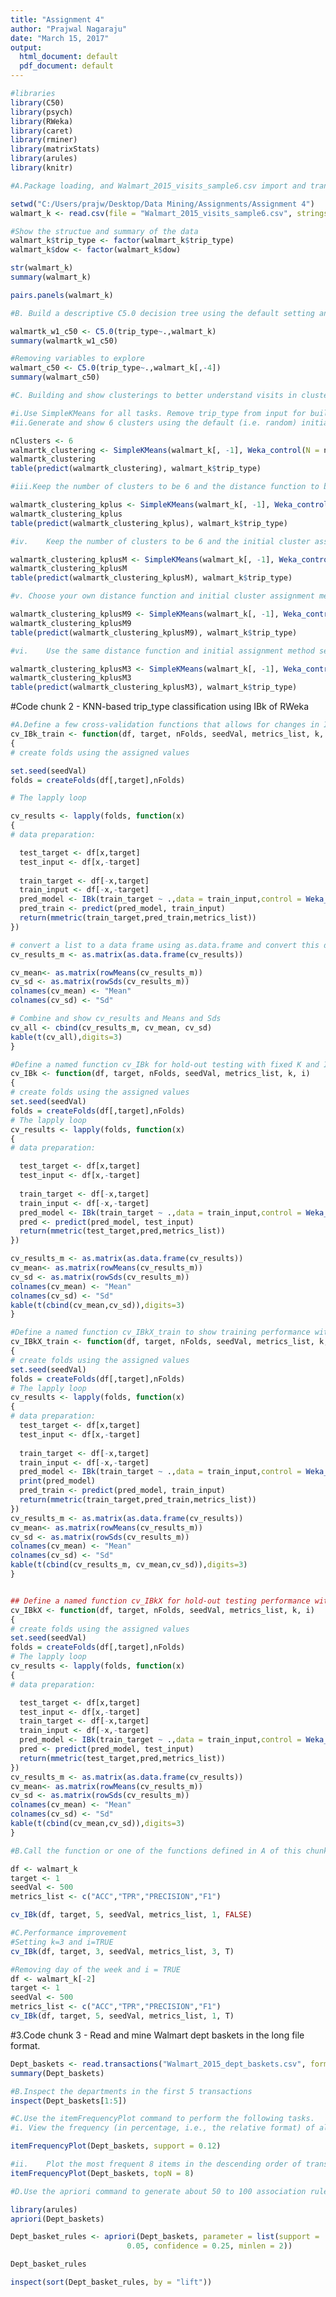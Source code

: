 ---
title: "Assignment 4"
author: "Prajwal Nagaraju"
date: "March 15, 2017"
output:
  html_document: default
  pdf_document: default
---


```{r - Code Chunk 1}
#libraries
library(C50)
library(psych)
library(RWeka)
library(caret)
library(rminer)
library(matrixStats)
library(arules)
library(knitr)

#A.Package loading, and Walmart_2015_visits_sample6.csv import and transformation.  Show the overall structure of the input file. Transform factor variables, and show summary of the input data file. Use pairs.panels to exam variable distributions and correlations.

setwd("C:/Users/prajw/Desktop/Data Mining/Assignments/Assignment 4")
walmart_k <- read.csv(file = "Walmart_2015_visits_sample6.csv", stringsAsFactors = TRUE)

#Show the structue and summary of the data
walmart_k$trip_type <- factor(walmart_k$trip_type)
walmart_k$dow <- factor(walmart_k$dow)

str(walmart_k)
summary(walmart_k)

pairs.panels(walmart_k)

#B.	Build a descriptive C5.0 decision tree using the default setting and the whole data set (trip_type is the target  variable). Show summary of the model to see the tree and the in-sample confusion matrix

walmartk_w1_c50 <- C5.0(trip_type~.,walmart_k)
summary(walmartk_w1_c50)

#Removing variables to explore
walmart_c50 <- C5.0(trip_type~.,walmart_k[,-4])
summary(walmart_c50) 

#C.	Building and show clusterings to better understand visits in clusters of similar visits according to the following requirements.

#i.Use SimpleKMeans for all tasks. Remove trip_type from input for building clusters. Show the standard deviations in addition to the centroids of the clusters.  
#ii.Generate and show 6 clusters using the default (i.e. random) initial cluster assignment and the default distance function (Euclidean).

nClusters <- 6
walmartk_clustering <- SimpleKMeans(walmart_k[, -1], Weka_control(N = nClusters, V=TRUE))
walmartk_clustering
table(predict(walmartk_clustering), walmart_k$trip_type)

#iii.Keep the number of clusters to be 6 and the distance function to be Euclidean, change the initial cluster assignment method to the Kmeans++ method. Regenerate and show the clustering 

walmartk_clustering_kplus <- SimpleKMeans(walmart_k[, -1], Weka_control(N = nClusters, init =1 , V=TRUE))
walmartk_clustering_kplus
table(predict(walmartk_clustering_kplus), walmart_k$trip_type)

#iv.	Keep the number of clusters to be 6 and the initial cluster assignment method to be the Kmeans++ method. the distance function to "weka.core.ManhattanDistance". Regenerate and show the clustering 

walmartk_clustering_kplusM <- SimpleKMeans(walmart_k[, -1], Weka_control(N = nClusters, init =1 ,A="weka.core.ManhattanDistance", V=TRUE))
walmartk_clustering_kplusM
table(predict(walmartk_clustering_kplusM), walmart_k$trip_type)

#v.	Choose your own distance function and initial cluster assignment method, increase the number of clusters to 9.  Regenerate and show the clustering

walmartk_clustering_kplusM9 <- SimpleKMeans(walmart_k[, -1], Weka_control(N = 9, init =1 ,A="weka.core.ManhattanDistance", V=TRUE))
walmartk_clustering_kplusM9
table(predict(walmartk_clustering_kplusM9), walmart_k$trip_type)

#vi.	Use the same distance function and initial assignment method selected for task C.v of this chunk, change the number of clusters to 3.  Regenerate and show the clustering. 

walmartk_clustering_kplusM3 <- SimpleKMeans(walmart_k[, -1], Weka_control(N = 3, init =1 ,A="weka.core.ManhattanDistance", V=TRUE))
walmartk_clustering_kplusM3
table(predict(walmartk_clustering_kplusM3), walmart_k$trip_type)
```

#Code chunk 2 - KNN-based trip_type classification using IBk of RWeka
```{r}
#A.Define a few cross-validation functions that allows for changes in IBk's parameters - K, X, I and/or F. 
cv_IBk_train <- function(df, target, nFolds, seedVal, metrics_list, k, i)
{
# create folds using the assigned values

set.seed(seedVal)
folds = createFolds(df[,target],nFolds)

# The lapply loop

cv_results <- lapply(folds, function(x)
{ 
# data preparation:

  test_target <- df[x,target]
  test_input <- df[x,-target]
  
  train_target <- df[-x,target]
  train_input <- df[-x,-target]
  pred_model <- IBk(train_target ~ .,data = train_input,control = Weka_control(K=k, I=i))  
  pred_train <- predict(pred_model, train_input)
  return(mmetric(train_target,pred_train,metrics_list))
})

# convert a list to a data frame using as.data.frame and convert this data frame to a matrix before using rowSds()
cv_results_m <- as.matrix(as.data.frame(cv_results))

cv_mean<- as.matrix(rowMeans(cv_results_m))
cv_sd <- as.matrix(rowSds(cv_results_m))
colnames(cv_mean) <- "Mean"
colnames(cv_sd) <- "Sd"

# Combine and show cv_results and Means and Sds
cv_all <- cbind(cv_results_m, cv_mean, cv_sd)
kable(t(cv_all),digits=3)
}

#Define a named function cv_IBk for hold-out testing with fixed K and I
cv_IBk <- function(df, target, nFolds, seedVal, metrics_list, k, i)
{
# create folds using the assigned values
set.seed(seedVal)
folds = createFolds(df[,target],nFolds)
# The lapply loop
cv_results <- lapply(folds, function(x)
{ 
# data preparation:

  test_target <- df[x,target]
  test_input <- df[x,-target]
  
  train_target <- df[-x,target]
  train_input <- df[-x,-target]
  pred_model <- IBk(train_target ~ .,data = train_input,control = Weka_control(K=k,I=i))  
  pred <- predict(pred_model, test_input)
  return(mmetric(test_target,pred,metrics_list))
})

cv_results_m <- as.matrix(as.data.frame(cv_results))
cv_mean<- as.matrix(rowMeans(cv_results_m))
cv_sd <- as.matrix(rowSds(cv_results_m))
colnames(cv_mean) <- "Mean"
colnames(cv_sd) <- "Sd"
kable(t(cbind(cv_mean,cv_sd)),digits=3)
}

#Define a named function cv_IBkX_train to show training performance with automatic K and I
cv_IBkX_train <- function(df, target, nFolds, seedVal, metrics_list, k, i)
{
# create folds using the assigned values
set.seed(seedVal)
folds = createFolds(df[,target],nFolds)
# The lapply loop
cv_results <- lapply(folds, function(x)
{ 
# data preparation:
  test_target <- df[x,target]
  test_input <- df[x,-target]
  
  train_target <- df[-x,target]
  train_input <- df[-x,-target]
  pred_model <- IBk(train_target ~ .,data = train_input,control = Weka_control(K=k,I=i,X=TRUE))
  print(pred_model)
  pred_train <- predict(pred_model, train_input)
  return(mmetric(train_target,pred_train,metrics_list))
})
cv_results_m <- as.matrix(as.data.frame(cv_results))
cv_mean<- as.matrix(rowMeans(cv_results_m))
cv_sd <- as.matrix(rowSds(cv_results_m))
colnames(cv_mean) <- "Mean"
colnames(cv_sd) <- "Sd"
kable(t(cbind(cv_results_m, cv_mean,cv_sd)),digits=3)
}


## Define a named function cv_IBkX for hold-out testing performance with automatic K and I
cv_IBkX <- function(df, target, nFolds, seedVal, metrics_list, k, i)
{
# create folds using the assigned values
set.seed(seedVal)
folds = createFolds(df[,target],nFolds)
# The lapply loop
cv_results <- lapply(folds, function(x)
{ 
# data preparation:

  test_target <- df[x,target]
  test_input <- df[x,-target]
  train_target <- df[-x,target]
  train_input <- df[-x,-target]
  pred_model <- IBk(train_target ~ .,data = train_input,control = Weka_control(K=k,I=i,X=TRUE))  
  pred <- predict(pred_model, test_input)
  return(mmetric(test_target,pred,metrics_list))
})
cv_results_m <- as.matrix(as.data.frame(cv_results))
cv_mean<- as.matrix(rowMeans(cv_results_m))
cv_sd <- as.matrix(rowSds(cv_results_m))
colnames(cv_mean) <- "Mean"
colnames(cv_sd) <- "Sd"
kable(t(cbind(cv_mean,cv_sd)),digits=3)
}

#B.Call the function or one of the functions defined in A of this chunk with the default parameter setting of IBk to set a base line out-of-sample performance of KNN-based trip_type classification. Set the number of folds to 5 or more.

df <- walmart_k
target <- 1
seedVal <- 500
metrics_list <- c("ACC","TPR","PRECISION","F1")

cv_IBk(df, target, 5, seedVal, metrics_list, 1, FALSE)

#C.Performance improvement
#Setting k=3 and i=TRUE
cv_IBk(df, target, 3, seedVal, metrics_list, 3, T)

#Removing day of the week and i = TRUE
df <- walmart_k[-2]
target <- 1
seedVal <- 500
metrics_list <- c("ACC","TPR","PRECISION","F1")
cv_IBk(df, target, 5, seedVal, metrics_list, 1, T)
```

#3.Code chunk 3 - Read and mine Walmart dept baskets in the long file format. 
```{r - Code chunk 3 - Read and mine Walmart dept baskets in the long file format}
Dept_baskets <- read.transactions("Walmart_2015_dept_baskets.csv", format="single", sep = ",", cols=c("VisitNumber","DepartmentDescription"))
summary(Dept_baskets)

#B.Inspect the departments in the first 5 transactions
inspect(Dept_baskets[1:5])

#C.Use the itemFrequencyPlot command to perform the following tasks.
#i.	View the frequency (in percentage, i.e., the relative format) of all of the item (i.e. dept) sets with support = 0.12 or higher

itemFrequencyPlot(Dept_baskets, support = 0.12)

#ii.	Plot the most frequent 8 items in the descending order of transaction frequency in percentage.
itemFrequencyPlot(Dept_baskets, topN = 8)

#D.Use the apriori command to generate about 50 to 100 association rules from the input data. Set your own minimum support and confidence threshold levels. Remember if the thresholds are too low, you will get too many rules, or if you set them too high, you may not get any or enough rules. Show the rules in the descending order of their lift values

library(arules)
apriori(Dept_baskets)

Dept_basket_rules <- apriori(Dept_baskets, parameter = list(support =
                          0.05, confidence = 0.25, minlen = 2))

Dept_basket_rules

inspect(sort(Dept_basket_rules, by = "lift"))
```


